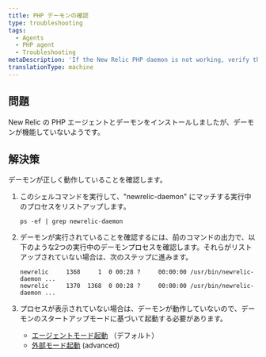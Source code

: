 ```yaml
---
title: PHP デーモンの確認
type: troubleshooting
tags:
  - Agents
  - PHP agent
  - Troubleshooting
metaDescription: 'If the New Relic PHP daemon is not working, verify the daemon is running.'
translationType: machine
---
```


## 問題

New Relic の PHP エージェントとデーモンをインストールしましたが、デーモンが機能していないようです。

## 解決策

デーモンが正しく動作していることを確認します。

1. このシェルコマンドを実行して、"newrelic-daemon" にマッチする実行中のプロセスをリストアップします。

   ```
   ps -ef | grep newrelic-daemon
   ```

2. デーモンが実行されていることを確認するには、前のコマンドの出力で、以下のような2つの実行中のデーモンプロセスを確認します。それらがリストアップされていない場合は、次のステップに進みます。

   ```
   newrelic     1368     1  0 00:28 ?     00:00:00 /usr/bin/newrelic-daemon ...
   newrelic     1370  1368  0 00:28 ?     00:00:00 /usr/bin/newrelic-daemon ...
   ```

3. プロセスが表示されていない場合は、デーモンが動作していないので、デーモンのスタートアップモードに基づいて起動する必要があります。

   * [エージェントモード起動](/docs/agents/php-agent/advanced-installation/starting-php-daemon-advanced#daemon-external) （デフォルト）
   * [外部モード起動](/docs/agents/php-agent/advanced-installation/starting-php-daemon-advanced#daemon-autostart) (advanced)